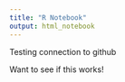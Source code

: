 ```yaml
---
title: "R Notebook"
output: html_notebook
---
```


Testing connection to github

Want to see if this works!